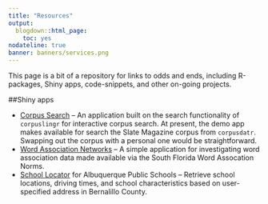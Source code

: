 ```yaml
---
title: "Resources"
output:
  blogdown::html_page:
    toc: yes
nodateline: true
banner: banners/services.png
---
```


This page is a bit of a repository for links to odds and ends, including R-packages, Shiny apps, code-snippets, and other on-going projects.


##Shiny apps

* [Corpus Search](https://jasontimm.shinyapps.io/corpusQuery/) -- An application built on the search functionality of `corpuslingr` for interactive corpus search. At present, the demo app makes available for search the Slate Magazine corpus from `corpusdatr`.  Swapping out the corpus with a personal one would be straightforward.
* [Word Association Networks](https://jasontimm.shinyapps.io/shiny_word-association-nets/) -- A simple application for investigating word association data made available via the South Florida Word Assocation Norms.
* [School Locator](https://jasontimm.shinyapps.io/school_locator/) for Albuquerque Public Schools -- Retrieve school locations, driving times, and school characteristics based on user-specified address in Bernalillo County.
